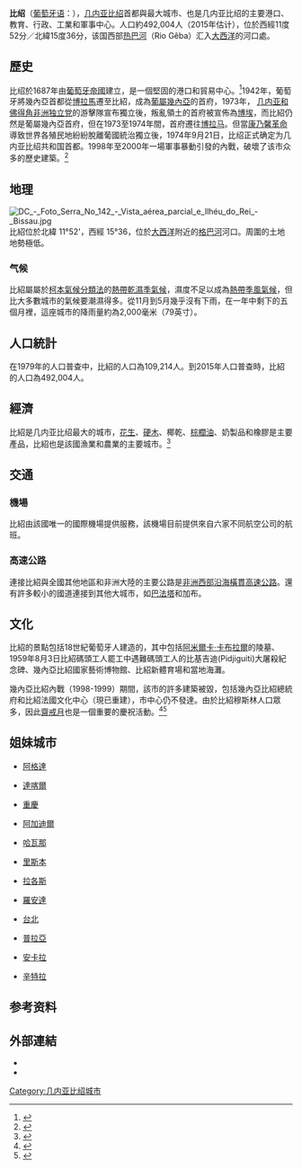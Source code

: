 {{Expand|time=2018-05-20T10:31:28+00:00}}
{{NoteTA|G1=Country|T=zh-cn:比绍;zh-tw:比索 (城市);zh-hk:比紹|1=zh-cn:比绍;zh-tw:比索;zh-hk:比紹}}
{{Infobox Settlement
|name          = 比绍
|native_name       = Bissau
|image_skyline          = {{Photomontage|position=center
|photo1a =Avenida dos Combatentes da Liberdade da Pátria, Bissau (2).jpg
|photo2a =Bissau-Stroossenzeen--w.jpg
|photo3a =Ministério da Justiça, Guiné-Bissau.jpg
|photo3b =Consulmar Bissau.jpg
|photo4a =Museu Militar da Luta de Libertação Nacional (13).jpg
|photo4b =Catedral de Bissau 1.jpg
|photo4c =Mausoléu de Amílcar Cabral, novembro de 2017 04.jpg
|photo4d =Hotel Império, Bissau.jpg
|photo5a =20130610 - Monumento aos Heróis da Independência.jpg
|photo5b =Agencia BCEAO em Bissau.jpg
|photo6a =Aeroporto de Bissau, Guinea-Bissau 2.jpg
|photo6b =Agência da Aliança Seguradora, Bissau.jpg
|size = 270
|spacing = 1
|color = #FFFFFF
|border = 1
}}
|image_caption          = Photos of Bissau
|image_flag              = Bandeira Bissau.PNG
|flag_size               = 125px
|flag_alt                = 
|image_shield            = Bissau.PNG
|shield_size             = 125px
|shield_alt              = 
|pushpin_map             = Guinea-Bissau
|mapsize                = 250px
|map_caption            = 
|subdivision_type       = 首都
|subdivision_name       = 
|subdivision_type1      = 国家
|subdivision_name1      = {{flag|几内亚比绍}}
|subdivison_type2       = 
|subdivison_name2       = 
|leader_title           = 
|leader_name            = 
|population_as_of       = 2015年
|population_total       = 492,004
|population_density_km2 = auto
|coordinates={{coord|11|51|N|15|34|W}}
|area_total_km2=77.5}}

'''比绍'''（[[葡萄牙语|葡萄牙语]]：'''{{lang|pt|Bissau}}'''{{IPA-pt|βiˈsaw|}}），[[几内亚比绍|几内亚比绍]]首都與最大城市、也是几内亚比绍的主要港口、教育、行政、工業和軍事中心。人口約492,004人（2015年估计），位於西經11度52分／北緯15度36分，该国西部[[热巴河|热巴河]]（Rio Gêba）汇入[[大西洋|大西洋]]的河口處。

==歷史==

比绍於1687年由[[葡萄牙帝國|葡萄牙帝國]]建立，是一個堅固的港口和貿易中心。<ref>{{Cite book |last=Cybriwsky |first=Roman Adrian |title=Capital Cities Around the World: An Encyclopedia of Geography, History, and Culture |url=https://archive.org/details/capitalcitiesaro0000cybr |date=2013 |publisher=ABC-CLIO |pages=[https://archive.org/details/capitalcitiesaro0000cybr/page/53 53] |language=en}}</ref>1942年，葡萄牙將幾內亞首都從[[博拉马_(几内亚比绍)|博拉馬]]遷至比紹，成為[[葡屬幾內亞|葡屬幾內亞]]的首府，1973年，
[[几内亚和佛得角非洲独立党|几内亚和佛得角非洲独立党]]的游擊隊宣布獨立後，叛亂領土的首府被宣佈為[[博埃_(几内亚比绍)|博埃]]，而比紹仍然是葡屬幾內亞首府，但在1973至1974年間，首府遷往[[博拉马|博拉马]]。但當[[康乃馨革命|康乃馨革命]]導致世界各殖民地紛紛脫離葡國統治獨立後，1974年9月21日，比绍正式确定为几内亚比绍共和国首都。1998年至2000年一場軍事暴動引發的內戰，破壞了该市众多的歷史建築。<ref>{{Cite web |title=Guinea-Bissau |url=http://www.ucdp.uu.se/gpdatabase/gpcountry.php?id=68&regionSelect=2-Southern_Africa# |archive-url=https://web.archive.org/web/20131231000016/http://www.ucdp.uu.se/gpdatabase/gpcountry.php?id=68&regionSelect=2-Southern_Africa |archive-date=2013-12-31 |access-date=July 12, 2013 |website=[[Uppsala_Conflict_Data_Program|Uppsala Conflict Data Program]] Conflict Encyclopedia |publisher=Uppsala University}}</ref>
==地理==
[[File:DC_-_Foto_Serra_No_142_-_Vista_aérea_parcial_e_Ilhéu_do_Rei_-_Bissau.jpg|thumb]]
比紹位於北緯 11°52'，西經 15°36，位於[[大西洋|大西洋]]附近的[[格巴河|格巴河]]河口。周圍的土地地勢極低。


===气候===
比紹屬屬於[[柯本气候分类法|柯本氣候分類法]]的[[熱帶乾濕季氣候|熱帶乾濕季氣候]]，濕度不足以成為[[热带季风气候|熱帶季風氣候]]，但比大多數城市的氣候要潮濕得多。從11月到5月幾乎沒有下雨，在一年中剩下的五個月裡，這座城市的降雨量約為2,000毫米（79英寸）。

{{Weather box
|location = 比绍 (1974-1994)
|metric first = yes
|width=auto
|single line = yes
|Jan record high C = 36.7
|Feb record high C = 38.3
|Mar record high C = 38.9
|Apr record high C = 41.1
|May record high C = 39.4
|Jun record high C = 35.6
|Jul record high C = 33.3
|Aug record high C = 32.8
|Sep record high C = 33.9
|Oct record high C = 34.4
|Nov record high C = 35.0
|Dec record high C = 35.6
|year record high C = 41.1

|Jan high C = 31.1
|Feb high C = 32.8
|Mar high C = 33.9
|Apr high C = 33.3
|May high C = 32.8
|Jun high C = 31.1
|Jul high C = 29.4
|Aug high C = 30.0
|Sep high C = 30.0
|Oct high C = 31.1
|Nov high C = 31.7
|Dec high C = 30.6
|year high C = 31.5

|Jan mean C = 24.4
|Feb mean C = 25.6
|Mar mean C = 26.6
|Apr mean C = 27.0
|May mean C = 27.5
|Jun mean C = 26.9
|Jul mean C = 26.1
|Aug mean C = 26.4
|Sep mean C = 26.4
|Oct mean C = 27.0
|Nov mean C = 26.9
|Dec mean C = 24.8
|year mean C =

|Jan low C = 17.8
|Feb low C = 18.3
|Mar low C = 19.4
|Apr low C = 20.6
|May low C = 22.2
|Jun low C = 22.8
|Jul low C = 22.8
|Aug low C = 22.8
|Sep low C = 22.8
|Oct low C = 22.8
|Nov low C = 22.2
|Dec low C = 18.9
|year low C = 21.1

|Jan record low C = 12.2
|Feb record low C = 13.3
|Mar record low C = 15.6
|Apr record low C = 16.7
|May record low C = 17.2
|Jun record low C = 19.4
|Jul record low C = 19.4
|Aug record low C = 19.4
|Sep record low C = 19.4
|Oct record low C = 20.0
|Nov record low C = 15.0
|Dec record low C = 12.8
|year record low C = 12.2

|Jan rain mm = 0.5
|Feb rain mm = 0.8
|Mar rain mm = 0.5
|Apr rain mm = 0.8
|May rain mm = 17.3
|Jun rain mm = 174.8
|Jul rain mm = 472.5
|Aug rain mm = 682.5
|Sep rain mm = 434.9
|Oct rain mm = 194.8
|Nov rain mm = 41.4
|Dec rain mm = 2.0
|rain colour = green

|Jan sun = 248
|Feb sun = 226
|Mar sun = 279
|Apr sun = 270
|May sun = 248
|Jun sun = 210
|Jul sun = 186
|Aug sun = 155
|Sep sun = 180
|Oct sun = 217
|Nov sun = 240
|Dec sun = 248

|source 1 = Sistema de Clasificación Bioclimática Mundial<ref>{{cite web
| url = http://www.ucm.es/info/cif/station/gu-bissa.htm
| title = GUINEA-BISSAU - BISSAU
| accessdate = 2011-10-04
| publisher = Centro de Investigaciones Fitosociológicas
| archive-date = 2012-08-05
| archive-url = https://www.webcitation.org/69h5GOu0p?url=http://www.ucm.es/info/cif/station/gu-bissa.htm
| dead-url = no
}}</ref>
|source 2 = World Climate Guides (仅日照时间)<ref>{{cite web
| url = http://www.ucm.es/info/cif/station/gu-bissa.htm
| title = Bissau Climate Guide
| accessdate = 2011-10-04
| publisher = Centro de Investigaciones Fitosociológicas
| archive-date = 2012-08-05
| archive-url = https://www.webcitation.org/69h5GOu0p?url=http://www.ucm.es/info/cif/station/gu-bissa.htm
| dead-url = no
}}</ref>
|date=August 2010
}}
==人口統計==
在1979年的人口普查中，比紹的人口為109,214人。到2015年人口普查時，比紹的人口為492,004人。

==經濟==
比紹是几内亚比绍最大的城市，[[花生|花生]]、[[硬木|硬木]]、椰乾、[[棕櫚油|棕櫚油]]、奶製品和橡膠是主要產品，比紹也是該國漁業和農業的主要城市。<ref>{{Cite thesis |title=Urbanização na Guiné-Bissau: Morfologia e Estrutura Urbana da sua Capital |date=2010 |degree=Master's |publisher=Lisbon University of Humanities and Technologies |url=https://studylibpt.com/doc/1011241/urbaniza%C3%A7%C3%A3o-na-guin%C3%A9-bissau-morfologia-e |language=pt |trans-title=Urbanization in Guinea-Bissau: Morphology and Urban Structure of its Capital |year=2010 |url-status=live |archive-url=https://web.archive.org/web/20210106103941/https://studylibpt.com/doc/1011241/urbaniza%C3%A7%C3%A3o-na-guin%C3%A9-bissau-morfologia-e |archive-date=6 January 2021 |access-date=16 October 2020 |pages=93–97}}</ref>

==交通==
===機場===
比紹由該國唯一的國際機場{{Link-en|奧斯華·比艾羅機場|Osvaldo Vieira International Airport}}提供服務，該機場目前提供來自六家不同航空公司的航班。

===高速公路===
連接比紹與全國其他地區和非洲大陸的主要公路是[[非洲西部沿海橫貫高速公路|非洲西部沿海橫貫高速公路]]。還有許多較小的國道連接到其他大城市，如[[巴法塔|巴法塔]]和加布。

==文化==
比紹的景點包括18世紀葡萄牙人建造的{{Link-en|聖何塞·達阿穆拉堡|Fortaleza de São José da Amura}}，其中包括[[阿米爾卡·卡布拉爾|阿米爾卡·卡布拉爾]]的陵墓、1959年8月3日比紹碼頭工人罷工中遇難碼頭工人的比基吉迪(Pidjiguiti)大屠殺紀念碑、幾內亞比紹國家藝術博物館、比紹新體育場和當地海灘。

幾內亞比紹內戰（1998-1999）期間，該市的許多建築被毀，包括幾內亞比紹總統府和比紹法國文化中心（現已重建），市中心仍不發達。由於比紹穆斯林人口眾多，因此[[齋戒月|齋戒月]]也是一個重要的慶祝活動。<ref>{{Cite web|title=Korité in Guinea-Bissau in 2021|url=https://www.officeholidays.com/holidays/eid-al-fitr|access-date=2020-10-17|website=Office Holidays|language=en}}</ref><ref>{{Cite web |title=Guinea-Bissau Holidays and Festivals |url=https://www.iexplore.com/articles/travel-guides/africa/guinea-bissau/festivals-and-events |url-status=live |archive-url=https://web.archive.org/web/20210106103905/https://www.iexplore.com/articles/travel-guides/africa/guinea-bissau/festivals-and-events |archive-date=2021-01-06 |access-date=2020-10-17 |website=iexplore.com}}</ref>



==姐妹城市==
*{{葡萄牙}}[[阿格達|阿格達]]
*{{SEN}}[[達喀爾|達喀爾]]
*{{PRC}}[[重慶|重慶]]
*{{flag|Morocco}}[[阿加迪爾|阿加迪爾]]
*{{古巴}}[[哈瓦那|哈瓦那]]
*{{葡萄牙}}[[里斯本|里斯本]] 
*{{NGR}}[[拉各斯|拉各斯]]
*{{安哥拉}}[[羅安達|羅安達]]
*{{ROC-TWN}}[[台北|台北]]
*{{CPV}}[[普拉亞|普拉亞]]
*{{土耳其}}[[安卡拉|安卡拉]]
*{{葡萄牙}}[[辛特拉|辛特拉]]
==参考资料==
{{reflist}}

==外部連結==
{{Portal|Africa}}
*{{commons-inline|Bissau}}
*{{wikivoyage-inline|Bissau}}
{{幾內亞比索行政區劃}}
{{非洲各國首都}}
{{Authority control}}
{{DEFAULTSORT:Bissau}}
[[Category:几内亚比绍城市|Category:几内亚比绍城市]]
